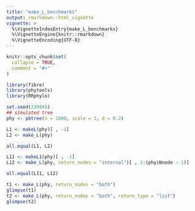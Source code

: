 ```yaml
---
title: "make_L_benchmarks"
output: rmarkdown::html_vignette
vignette: >
  %\VignetteIndexEntry{make_L_benchmarks}
  %\VignetteEngine{knitr::rmarkdown}
  %\VignetteEncoding{UTF-8}
---
```


```r
knitr::opts_chunk$set(
  collapse = TRUE,
  comment = "#>"
)
```

```r
library(fibre)
library(phytools)
library(RRphylo)

set.seed(230045)
## simulated tree
phy <- pbtree(n = 1000, scale = 1, d = 0.2)

L1 <- makeL(phy)[ , -1]
L2 <- make_L(phy)

all.equal(L1, L2)
```

```r
L11 <- makeL1(phy)[ , -1]
L12 <- make_L(phy, return_nodes = "internal")[ , 1:(phy$Nnode - 1)]

all.equal(L11, L12)

t1 <- make_L(phy, return_nodes = "both")
glimpse(t1)
t2 <- make_L(phy, return_nodes = "both", return_type = "list")
glimpse(t2)
```
